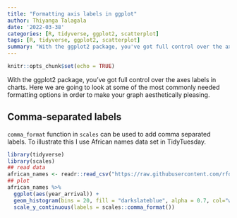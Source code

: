 ```yaml
---
title: "Formatting axis labels in ggplot"
author: Thiyanga Talagala
date: '2022-03-38'
categories: [R, tidyverse, ggplot2, scatterplot]
tags: [R, tidyverse, ggplot2, scatterplot]
summary: "With the ggplot2 package, you've got full control over the axes labels in charts. Here we are going to look at some of the most commonly needed formatting options in order to make your graph aesthetically pleasing"
---
```


```r
knitr::opts_chunk$set(echo = TRUE)
```


With the ggplot2 package, you've got full control over the axes labels in charts. Here we are going to look at some of the most commonly needed formatting options in order to make your graph aesthetically pleasing.

## Comma-separated labels

`comma_format` function in `scales` can be used to add comma separated labels. To illustrate this I use African names data set in TidyTuesday.

```r
library(tidyverse)
library(scales) 
## read data
african_names <- readr::read_csv("https://raw.githubusercontent.com/rfordatascience/tidytuesday/master/data/2020/2020-06-16/african_names.csv")
## plot
african_names %>%
  ggplot(aes(year_arrival)) +
  geom_histogram(bins = 20, fill = "darkslateblue", alpha = 0.7, col="white") +
  scale_y_continuous(labels = scales::comma_format()) 
```






